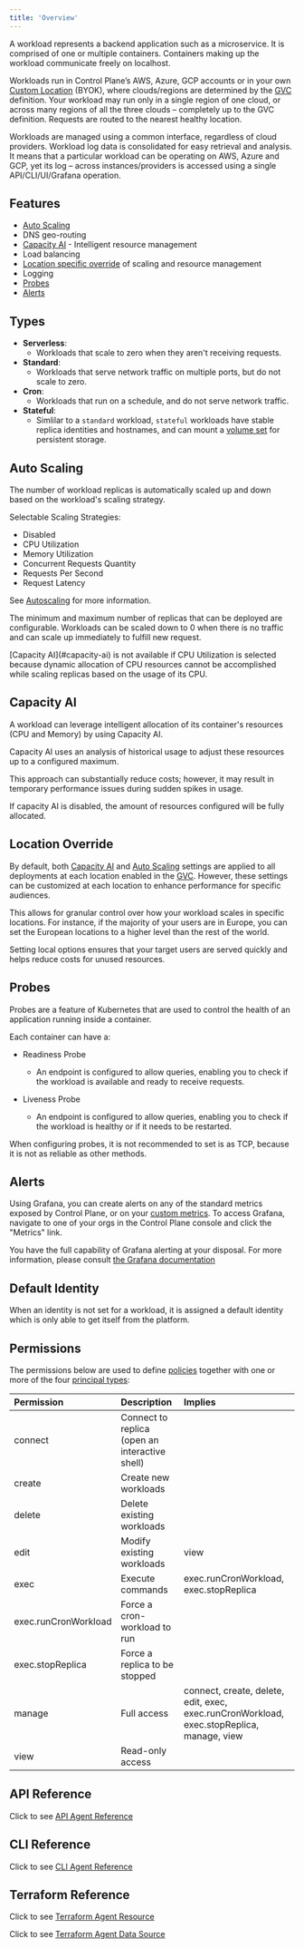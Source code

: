 ```yaml
---
title: 'Overview'
---
```


A workload represents a backend application such as a microservice. It is comprised of one or multiple containers. Containers making up the workload communicate freely on localhost.

Workloads run in Control Plane’s AWS, Azure, GCP accounts or in your own [Custom Location](/objects/location#byok-locations) (BYOK), where clouds/regions are determined by the [GVC](/objects/gvc) definition. Your workload may run only in a single region of one cloud, or across many regions of all the three clouds – completely up to the GVC definition. Requests are routed to the nearest healthy location.

Workloads are managed using a common interface, regardless of cloud providers. Workload log data is consolidated for easy retrieval and analysis. It means that a particular workload can be operating on AWS, Azure and GCP, yet its log – across instances/providers is accessed using a single API/CLI/UI/Grafana operation.

## Features

- [Auto Scaling](#auto-scaling)
- DNS geo-routing
- [Capacity AI](#capacity-ai) - Intelligent resource management
- Load balancing
- [Location specific override](#location-override) of scaling and resource management
- Logging
- [Probes](#probes)
- [Alerts](#alerts)

## Types

- **Serverless**:
  - Workloads that scale to zero when they aren't receiving requests.
- **Standard**:
  - Workloads that serve network traffic on multiple ports, but do not scale to zero.
- **Cron**:
  - Workloads that run on a schedule, and do not serve network traffic.
- **Stateful**:
  - Simlilar to a `standard` workload, `stateful` workloads have stable replica identities and hostnames, and can mount a [volume set](/objects/volumeset) for persistent storage.

## Auto Scaling

The number of workload replicas is automatically scaled up and down based on the workload's scaling strategy.

Selectable Scaling Strategies:

- Disabled
- CPU Utilization
- Memory Utilization
- Concurrent Requests Quantity
- Requests Per Second
- Request Latency

See [Autoscaling](/objects/workload/autoscaling) for more information.

The minimum and maximum number of replicas that can be deployed are configurable. Workloads can be scaled down to 0 when there is no traffic and can scale up immediately to fulfill new request.

<Info>
  [Capacity AI](#capacity-ai) is not available if CPU Utilization is selected because dynamic allocation of CPU resources cannot be
  accomplished while scaling replicas based on the usage of its CPU.
</Info>

## Capacity AI

A workload can leverage intelligent allocation of its container's resources (CPU and Memory) by using Capacity AI.

Capacity AI uses an analysis of historical usage to adjust these resources up to a configured maximum.

This approach can substantially reduce costs; however, it may result in temporary performance issues during sudden spikes in usage.

If capacity AI is disabled, the amount of resources configured will be fully allocated.

## Location Override

By default, both [Capacity AI](#capacity-ai) and [Auto Scaling](#auto-scaling) settings are applied to all deployments at each location enabled in the [GVC](/objects/gvc). However, these settings can be customized at each location to enhance performance for specific audiences.

This allows for granular control over how your workload scales in specific locations. For instance, if the majority of your users are in Europe, you can set the European locations to a higher level than the rest of the world.

Setting local options ensures that your target users are served quickly and helps reduce costs for unused resources.

## Probes

Probes are a feature of Kubernetes that are used to control the health of an application running inside a container.

Each container can have a:

- Readiness Probe

  - An endpoint is configured to allow queries, enabling you to check if the workload is available and ready to receive requests.

- Liveness Probe
  - An endpoint is configured to allow queries, enabling you to check if the workload is healthy or if it needs to be restarted.

<Note>When configuring probes, it is not recommended to set is as TCP, because it is not as reliable as other methods.</Note>

## Alerts

Using Grafana, you can create alerts on any of the standard metrics exposed by Control Plane, or on your [custom metrics](/objects/workload/custom-metrics). To access Grafana, navigate to one of your orgs in the Control Plane console and click the "Metrics" link.

You have the full capability of Grafana alerting at your disposal. For more information, please consult [the Grafana documentation](https://grafana.com/docs/grafana/latest/alerting/)

## Default Identity

When an identity is not set for a workload, it is assigned a default identity which is only able to get itself from the platform.

## Permissions

The permissions below are used to define [policies](/objects/policy) together with one or more of the four
[principal types](/platform/access-control):

| Permission           | Description                                    | Implies                                                                                   |
| :------------------- | :--------------------------------------------- | :---------------------------------------------------------------------------------------- |
| connect              | Connect to replica (open an interactive shell) |                                                                                           |
| create               | Create new workloads                           |                                                                                           |
| delete               | Delete existing workloads                      |                                                                                           |
| edit                 | Modify existing workloads                      | view                                                                                      |
| exec                 | Execute commands                               | exec.runCronWorkload, exec.stopReplica                                                    |
| exec.runCronWorkload | Force a cron-workload to run                   |                                                                                           |
| exec.stopReplica     | Force a replica to be stopped                  |                                                                                           |
| manage               | Full access                                    | connect, create, delete, edit, exec, exec.runCronWorkload, exec.stopReplica, manage, view |
| view                 | Read-only access                               |                                                                                           |

## API Reference

Click to see [API Agent Reference](/api-reference/agent)

## CLI Reference

Click to see [CLI Agent Reference](/references/cli/agent)

## Terraform Reference

Click to see [Terraform Agent Resource](/references/terraform/resources/cpln_gvc)

Click to see [Terraform Agent Data Source](/references/terraform/data-sources/cpln_gvc)

